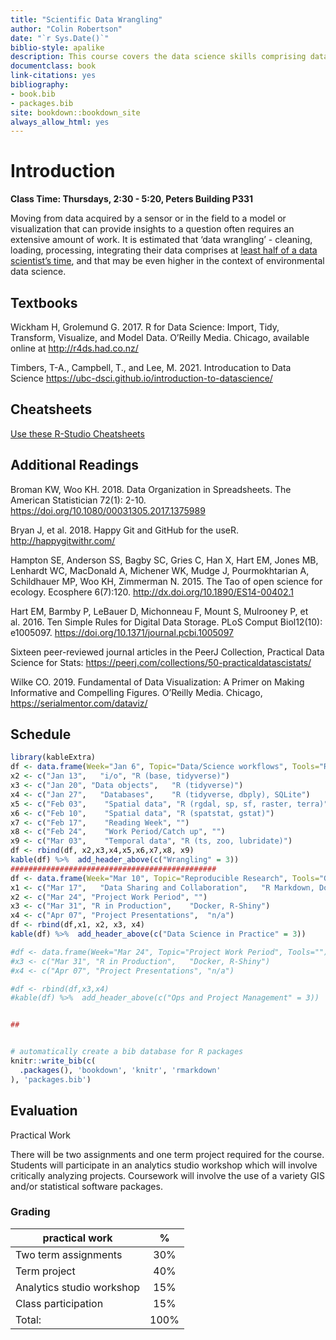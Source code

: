 ```yaml
--- 
title: "Scientific Data Wrangling"
author: "Colin Robertson"
date: "`r Sys.Date()`"
biblio-style: apalike
description: This course covers the data science skills comprising data visualization, data wrangling (cleaning, combining, modelling, etc.), and methodological and statistical design, which are an important part of the scientific method.
documentclass: book
link-citations: yes
bibliography:
- book.bib
- packages.bib
site: bookdown::bookdown_site
always_allow_html: yes
---
```


# Introduction
**Class Time: Thursdays, 2:30 - 5:20, Peters Building P331**

Moving from data acquired by a sensor or in the field to a model or visualization that can provide insights to a question often requires an extensive amount of work. It is estimated that 'data wrangling' - cleaning, loading, processing, integrating their data comprises at [least half of a data scientist's time](https://www.datanami.com/2020/07/06/data-prep-still-dominates-data-scientists-time-survey-finds/), and that may be even higher in the context of environmental data science.  


## Textbooks
Wickham H, Grolemund G. 2017. R for Data Science: Import, Tidy, Transform, Visualize, and Model Data. O'Reilly Media. Chicago, available online at [http://r4ds.had.co.nz/](http://r4ds.had.co.nz/)

Timbers, T-A., Campbell, T., and Lee, M. 2021. Introducation to Data Science [https://ubc-dsci.github.io/introduction-to-datascience/](https://ubc-dsci.github.io/introduction-to-datascience/)

## Cheatsheets
[Use these R-Studio Cheatsheets](https://www.rstudio.com/resources/cheatsheets/)

## Additional Readings

Broman KW, Woo KH. 2018. Data Organization in Spreadsheets. The American Statistician 72(1): 2-10. [https://doi.org/10.1080/00031305.2017.1375989](https://doi.org/10.1080/00031305.2017.1375989)

Bryan J, et al. 2018. Happy Git and GitHub for the useR. [http://happygitwithr.com/](http://happygitwithr.com/)

Hampton SE, Anderson SS, Bagby SC, Gries C, Han X, Hart EM, Jones MB, Lenhardt WC, MacDonald A, Michener WK, Mudge J, Pourmokhtarian A, Schildhauer MP, Woo KH, Zimmerman N. 2015. The Tao of open science for ecology. Ecosphere 6(7):120. [http://dx.doi.org/10.1890/ES14-00402.1](http://dx.doi.org/10.1890/ES14-00402.1)

Hart EM, Barmby P, LeBauer D, Michonneau F, Mount S, Mulrooney P, et al. 2016. Ten Simple Rules for Digital Data Storage. PLoS Comput Biol12(10): e1005097. [https://doi.org/10.1371/journal.pcbi.1005097](https://doi.org/10.1371/journal.pcbi.1005097)

Sixteen peer-reviewed journal articles in the PeerJ Collection, Practical Data Science for Stats: [https://peerj.com/collections/50-practicaldatascistats/](https://peerj.com/collections/50-practicaldatascistats/)

Wilke CO. 2019. Fundamental of Data Visualization: A Primer on Making Informative and Compelling Figures. O’Reilly Media. Chicago, [https://serialmentor.com/dataviz/](https://serialmentor.com/dataviz/)

## Schedule
```r
library(kableExtra)
df <- data.frame(Week="Jan 6", Topic="Data/Science workflows", Tools="R, R-Studio")
x2 <- c("Jan 13",	"i/o", "R (base, tidyverse)")
x3 <- c("Jan 20", "Data objects",	"R (tidyverse)")
x4 <- c("Jan 27", 	"Databases",	"R (tidyverse, dbply), SQLite")
x5 <- c("Feb 03",	 "Spatial data", "R (rgdal, sp, sf, raster, terra)")
x6 <- c("Feb 10",	 "Spatial data", "R (spatstat, gstat)")
x7 <- c("Feb 17",	 "Reading Week", "")
x8 <- c("Feb 24",	 "Work Period/Catch up", "")
x9 <- c("Mar 03",	 "Temporal data", "R (ts, zoo, lubridate)")
df <- rbind(df, x2,x3,x4,x5,x6,x7,x8, x9)
kable(df) %>%  add_header_above(c("Wrangling" = 3))
##############################################
df <- data.frame(Week="Mar 10", Topic="Reproducible Research", Tools="Git, Github")
x1 <- c("Mar 17", 	"Data Sharing and Collaboration",	"R Markdown, Docker")
x2 <- c("Mar 24", "Project Work Period", "")
x3 <- c("Mar 31", "R in Production",	"Docker, R-Shiny")
x4 <- c("Apr 07", "Project Presentations",	"n/a")
df <- rbind(df,x1, x2, x3, x4)
kable(df) %>%  add_header_above(c("Data Science in Practice" = 3))

#df <- data.frame(Week="Mar 24", Topic="Project Work Period", Tools="")
#x3 <- c("Mar 31", "R in Production",	"Docker, R-Shiny")
#x4 <- c("Apr 07", "Project Presentations",	"n/a")

#df <- rbind(df,x3,x4)
#kable(df) %>%  add_header_above(c("Ops and Project Management" = 3))


## 


# automatically create a bib database for R packages
knitr::write_bib(c(
  .packages(), 'bookdown', 'knitr', 'rmarkdown'
), 'packages.bib')
```

## Evaluation
Practical Work

There will be two assignments and one term project required for the course. Students will participate in an analytics studio workshop which will involve critically analyzing projects. Coursework will involve the use of a variety GIS and/or statistical software packages.

### Grading

 practical work            |%   
---------------------------|:------:
 Two term assignments | 30%  
 Term project | 40%  
 Analytics studio workshop |	15%  
 Class participation | 15%  
Total: | 100% 


